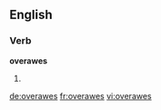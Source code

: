 ==English==

===Verb===
'''overawes'''

# {{third-person singular of|[[overawe]]}}

[[de:overawes]]
[[fr:overawes]]
[[vi:overawes]]